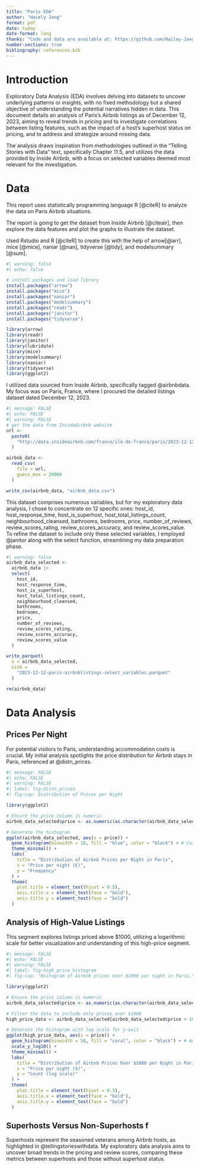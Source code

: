 ```yaml
---
title: "Paris EDA"
author: "Haiely Jang"
format: pdf
date: today
date-format: long
thanks: "Code and data are available at: https://github.com/Hailey-Jang/EDA_Paris.git"
number-sections: true
bibliography: references.bib
---
```

# Introduction
Exploratory Data Analysis (EDA) involves delving into datasets to uncover underlying patterns or insights, with no fixed methodology but a shared objective of understanding the potential narratives hidden in data. This document details an analysis of Paris's Airbnb listings as of December 12, 2023, aiming to reveal trends in pricing and to investigate correlations between listing features, such as the impact of a host's superhost status on pricing, and to address and strategize around missing data.

The analysis draws inspiration from methodologies outlined in the "Telling Stories with Data" text, specifically Chapter 11.5, and utilizes the data provided by Inside Airbnb, with a focus on selected variables deemed most relevant for the investigation.

# Data {#sec-data}
This report uses statistically programming language R [@citeR] to analyze the data on Paris Airbnb situations. 

The report is going to get the dataset from Inside Airbnb [@citeair], then explore the data features and plot the graphs to illustrate the dataset.

Used Rstudio and R [@citeR] to create this with the help of arrow[@arr], mice [@mice], naniar [@nan], tidyverse [@tidy], and modelsummary [@sum]. 

```r
#| warning: false
#| echo: false

# install packages and load library
install.packages("arrow")
install.packages("mice")
install.packages("naniar")
install.packages("modelsummary")
install.packages("readr")
install.packages("janitor")
install.packages("tidyverse")

library(arrow)
library(readr)
library(janitor)
library(lubridate)
library(mice)
library(modelsummary)
library(naniar)
library(tidyverse)
library(ggplot2)
```

I utilized data sourced from Inside Airbnb, specifically tagged @airbnbdata. My focus was on Paris, France, where I procured the detailed listings dataset dated December 12, 2023.

```r
#| message: FALSE
#| echo: FALSE
#| warning: FALSE
# get the data from InsideAirbnb website
url <-
  paste0(
    "http://data.insideairbnb.com/france/ile-de-france/paris/2023-12-12/data/listings.csv.gz"
  )

airbnb_data <-
  read_csv(
    file = url,
    guess_max = 20000
  )

write_csv(airbnb_data, "airbnb_data.csv")
```

This dataset comprises numerous variables, but for my exploratory data analysis, I chose to concentrate on 12 specific ones: host_id, host_response_time, host_is_superhost, host_total_listings_count, neighbourhood_cleansed, bathrooms, bedrooms, price, number_of_reviews, review_scores_rating, review_scores_accuracy, and review_scores_value. To refine the dataset to include only these selected variables, I employed @janitor along with the select function, streamlining my data preparation phase.

```r
#| warning: false
airbnb_data_selected <-
  airbnb_data |>
  select(
    host_id,
    host_response_time,
    host_is_superhost,
    host_total_listings_count,
    neighbourhood_cleansed,
    bathrooms,
    bedrooms,
    price,
    number_of_reviews,
    review_scores_rating,
    review_scores_accuracy,
    review_scores_value
  )

write_parquet(
  x = airbnb_data_selected, 
  sink = 
    "2023-12-12-paris-airbnblistings-select_variables.parquet"
  )

rm(airbnb_data)
```

# Data Analysis {#sec-eda}

## Prices Per Night

For potential visitors to Paris, understanding accommodation costs is crucial. My initial analysis spotlights the price distribution for Airbnb stays in Paris, referenced at @distn_prices.

```r
#| message: FALSE
#| echo: FALSE
#| warning: FALSE
#| label: fig-distn_prices
#| fig-cap: Distribution of Prices per Night 

library(ggplot2)

# Ensure the price column is numeric
airbnb_data_selected$price <- as.numeric(as.character(airbnb_data_selected$price))

# Generate the histogram
ggplot(airbnb_data_selected, aes(x = price)) +
  geom_histogram(binwidth = 10, fill = "blue", color = "black") + # Customize binwidth as needed
  theme_minimal() +
  labs(
    title = "Distribution of Airbnb Prices per Night in Paris",
    x = "Price per night (€)",
    y = "Frequency"
  ) +
  theme(
    plot.title = element_text(hjust = 0.5),
    axis.title.x = element_text(face = "bold"),
    axis.title.y = element_text(face = "bold")
  )
```


## Analysis of High-Value Listings

This segment explores listings priced above $1000, utilizing a logarithmic scale for better visualization and understanding of this high-price segment.

```r
#| message: FALSE
#| echo: FALSE
#| warning: FALSE
#| label: fig-high_price_histogram
#| fig-cap: "Histogram of Airbnb prices over $1000 per night in Paris."

library(ggplot2)

# Ensure the price column is numeric
airbnb_data_selected$price <- as.numeric(as.character(airbnb_data_selected$price))

# Filter the data to include only prices over $1000
high_price_data <- airbnb_data_selected[airbnb_data_selected$price > 1000, ]

# Generate the histogram with log scale for y-axis
ggplot(high_price_data, aes(x = price)) +
  geom_histogram(binwidth = 50, fill = "coral", color = "black") + # Adjust binwidth as needed
  scale_y_log10() +
  theme_minimal() +
  labs(
    title = "Distribution of Airbnb Prices Over $1000 per Night in Paris",
    x = "Price per night ($)",
    y = "Count (log scale)"
  ) +
  theme(
    plot.title = element_text(hjust = 0.5),
    axis.title.x = element_text(face = "bold"),
    axis.title.y = element_text(face = "bold")
  )
```

## Superhosts Versus Non-Superhosts f

Superhosts represent the seasoned veterans among Airbnb hosts, as highlighted in @tellingstorieswithdata. My exploratory data analysis aims to uncover broad trends in the pricing and review scores, comparing these metrics between superhosts and those without superhost status.
